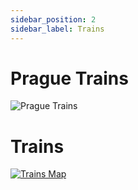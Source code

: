 ```yaml
---
sidebar_position: 2
sidebar_label: Trains
---
```


# Prague Trains

![Prague Trains](/img/prague-trains.png)

# Trains

[![Trains Map][trains]][trains-link]

[trains-link]: https://pid.cz/wp-content/uploads/mapy/schemata-trvala/Esko.pdf
[trains]: /img/trains.png
(Trains Map)
